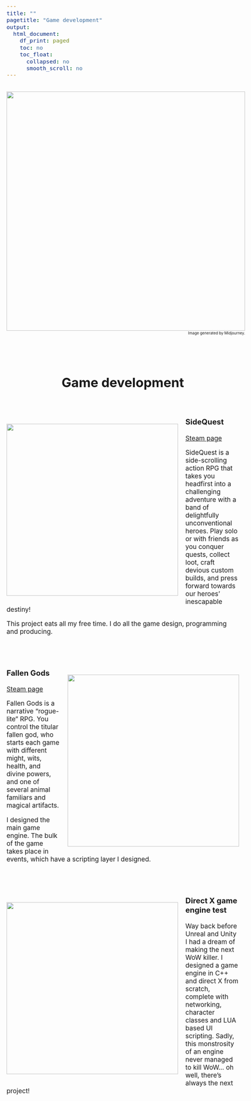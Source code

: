 ```yaml
---
title: ""
pagetitle: "Game development"
output:
  html_document:
    df_print: paged
    toc: no
    toc_float:
      collapsed: no
      smooth_scroll: no
---
```


<style type="text/css">
  body{
  font-size: 13pt;
}
</style>
<center>
<div style="display: inline-block; text-align: right">
![](files/images/gamedev.png){width=640px}
<br>
<font size="-2">Image generated by Midjourney.</font>
</div>
</center>


<br>

<center> <h1>Game development</h1> </center>
<br>

<div>
<div style="float: left;margin-right: 20px;">
![](files/images/SideQuest.jpg){width=460px}
</div>

<h3 id="sidequest">SideQuest</h3>
<a href="https://store.steampowered.com/app/1711470/SideQuest_Reanimated/">Steam page</a>

SideQuest is a side-scrolling action RPG that takes you headfirst into a challenging adventure with a band of delightfully unconventional heroes. Play solo or with friends as you conquer quests, collect loot, craft devious custom builds, and press forward towards our heroes' inescapable destiny!

This project eats all my free time. I do all the game design, programming and producing.
</div>


<br>
<br>

<div>
<div style="float: right;margin-left: 20px;">
![](files/images/FallenGods.jpg){width=460px}
</div>

<h3 id="fallenGods">Fallen Gods</h3>

<a href="https://store.steampowered.com/app/1641190/Fallen_Gods/">Steam page</a>

Fallen Gods is a narrative “rogue-lite” RPG. You control the titular fallen god, who starts each game with different might, wits, health, and divine powers, and one of several animal familiars and magical artifacts.

I designed the main game engine. The bulk of the game takes place in events, which have a scripting layer I designed.
</div>

<br>
<br>

<div>
<div style="float: left;margin-right: 20px;">
![](files/images/sagoau.png){width=460px}
</div>
<h3 id="sagoau">Direct X game engine test</h3>
Way back before Unreal and Unity I had a dream of making the next WoW killer. I designed a game engine in C++ and direct X from scratch, complete with networking, character classes and LUA based UI scripting. Sadly, this monstrosity of an engine never managed to kill WoW... oh well, there's always the next project!
</div>

